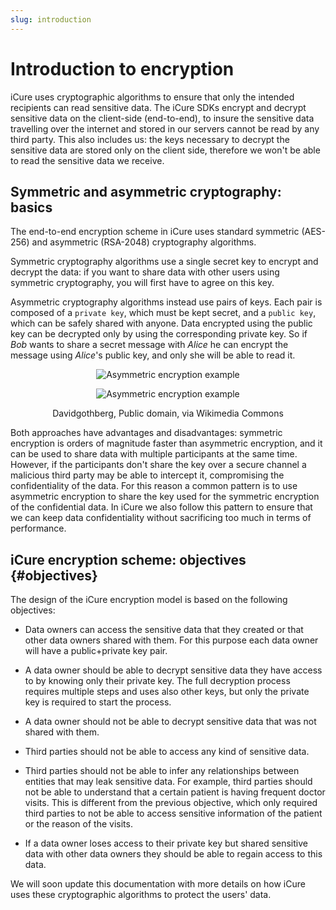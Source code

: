 ```yaml
---
slug: introduction
---
```


# Introduction to encryption

iCure uses cryptographic algorithms to ensure that only the intended recipients can read sensitive data.
The iCure SDKs encrypt and decrypt sensitive data on the client-side (end-to-end), to insure the sensitive data
travelling over the internet and stored in our servers cannot be read by any third party.
This also includes us: the keys necessary to decrypt the sensitive data are stored only on the client side, therefore we
won't be able to read the sensitive data we receive.

## Symmetric and asymmetric cryptography: basics

The end-to-end encryption scheme in iCure uses standard symmetric (AES-256) and asymmetric (RSA-2048) cryptography
algorithms.

Symmetric cryptography algorithms use a single secret key to encrypt and decrypt the data: if you want to share data
with other users using symmetric cryptography, you will first have to agree on this key.

Asymmetric cryptography algorithms instead use pairs of keys. Each pair is composed of a `private key`, which must be
kept secret, and a `public key`, which can be safely shared with anyone. Data encrypted using the public key can be
decrypted only by using the corresponding private key. So if *Bob* wants to share a secret message with *Alice* he can
encrypt the message using *Alice*'s public key, and only she will be able to read it.

<center><figure>

![Asymmetric encryption example](https://upload.wikimedia.org/wikipedia/commons/f/f9/Public_key_encryption.svg#light)

![Asymmetric encryption example](./assets/pkenc_example.svg#dark)

<figcaption>Davidgothberg, Public domain, via Wikimedia Commons</figcaption>

</figure></center>

Both approaches have advantages and disadvantages: symmetric encryption is orders of magnitude faster than asymmetric
encryption, and it can be used to share data with multiple participants at the same time.
However, if the participants don't share the key over a secure channel a malicious third party may be able to intercept
it, compromising the confidentiality of the data.
For this reason a common pattern is to use asymmetric encryption to share the key used for the symmetric encryption of
the confidential data.
In iCure we also follow this pattern to ensure that we can keep data confidentiality without sacrificing too much in
terms of performance.

## iCure encryption scheme: objectives {#objectives}

The design of the iCure encryption model is based on the following objectives:

- Data owners can access the sensitive data that they created or that other data owners shared with them. For this
purpose each data owner will have a public+private key pair.

- A data owner should be able to decrypt sensitive data they have access to by knowing only their private key. The full
decryption process requires multiple steps and uses also other keys, but only the private key is required to start
the process.

- A data owner should not be able to decrypt sensitive data that was not shared with them.

- Third parties should not be able to access any kind of sensitive data.

- Third parties should not be able to infer any relationships between entities that may leak sensitive data. For
example, third parties should not be able to understand that a certain patient is having frequent doctor visits. This is
different from the previous objective, which only required third parties to not be able to access sensitive information
of the patient or the reason of the visits.

- If a data owner loses access to their private key but shared sensitive data with other data owners they should be able
to regain access to this data.

<!-- The following chapters explain how iCure's encryption scheme achieves these objectives. -->
We will soon update this documentation with more details on how iCure uses these cryptographic algorithms to protect the
users' data.
